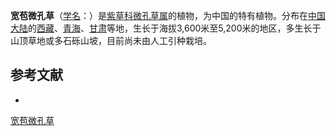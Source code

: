 {{Speciesbox
| name = 宽苞微孔草
| status = 
| status_system = 
| image =
| genus = Microula
| species = tangutica
| authority = Maxim.
}}

'''宽苞微孔草'''（[[学名|学名]]：{{lang|la|''Microula tangutica''}}）是[[紫草科|紫草科]][[微孔草属|微孔草属]]的植物，为中国的特有植物。分布在[[中国大陆|中国大陆]]的[[西藏|西藏]]、[[青海|青海]]、[[甘肃|甘肃]]等地，生长于海拔3,600米至5,200米的地区，多生长于山顶草地或多石砾山坡，目前尚未由人工引种栽培。

== 参考文献 ==
<div class="references-small">
* {{cite web| url =http://www.bioinfo.cn/db05/KmzwSpecies.php?action=view&id=2277| title =宽苞微孔草| work =《中国高等植物数据库全库》| publisher =中国科学院微生物研究所| author =昆明植物研究所| accessdate =2009-02-23| deadurl =yes| archiveurl =https://web.archive.org/web/20160305041423/http://www.bioinfo.cn/db05/KmzwSpecies.php?action=view&id=2277| archivedate =2016-03-05}}
</div>
{{Taxonbar|from=Q10951866}}

[[Category:微孔草属|宽苞微孔草]]


{{植物小作品}}
